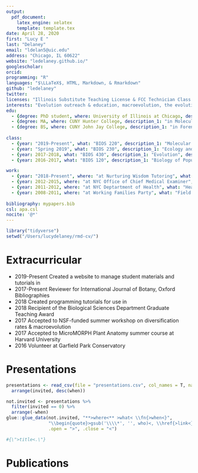 ```yaml
---
output:
  pdf_document:
    latex_engine: xelatex
    template: template.tex
date: April 28, 2020
first: "Lucy E "
last: "Delaney"
email: "ldelan5@uic.edu"
address: "Chicago, IL 60622"
website: "ledelaney.github.io/"
googlescholar: 
orcid: 
programming: "R"
languages: "$\LLaTeX$, HTML, Markdown, & Rmarkdown"
github: "ledelaney"
twitter: 
licenses: "Illinois Substitute Teaching License & FCC Technician Class Radio License"
interests: "Evolution outreach & education, macroevolution, the evolution of plant breeding systems, the nature of adaptation, data manipulation & visualization with `tidyverse`, `R` for undergraduate education"
edu:
  - {degree: PhD student, where: University of Illinois at Chicago, description_1: "in Ecology & Evolutionary Biology", description_2: "Thesis: _The Process of Natural Selection: Resultant patterns and how we understand them_"}
  - {degree: MA, where: CUNY Hunter College, description_1: "in Molecular & Cellular Biology, 2016"}
  - {degree: BS, where: CUNY John Jay College, description_1: "in Forensic Molecular Biology, Philosophy, 2012"}
  
class:
  - {year: "2019-Present", what: "BIOS 220", description_1: "Molecular and Mendelian Genetics", description_2: "Sophomore-level course focusing on Mendelian inheritance patterns and molecular mechanisms of inheritance. Helped managed transition from in-person to online format. Responsible for teaching discussion section, creating digital course materials and exams, grading, and Blackboard administration."}
  - {year: "Spring 2019", what: "BIOS 230", description_1: "Ecology and Evolution", description_2: "Sophomore-level course with emphasis on basic ecological systems, ecosystem dynamics, and evolutionary principles. Responsible for weekly office hours, assignment creation, and grading."}
  - {year: 2017-2018, what: "BIOS 430", description_1: "Evolution", description_2: "Upper-division, programming-focused course on evolutionary theory and principles. Responsible for weekly office hours and debugging, quiz materials, and grading of `R` programming assignments."}
  - {year: 2016-2017, what: "BIOS 120", description_1: "Biology of Populations and Communities", description_2: "Introductory biology laboratory course with emphasis on ecological and evolutionary principles. Responsible for weekly laboratory instruction, office hours, and grading."}

work:
  - {year: "2018-Present", where: "at Nurturing Wisdom Tutoring", what: "Tutor", description: "Highly-rated individual tutoring for grades 7-12 in test preparation (SATs and HSETs), science, mathematics, and writing."}
  - {year: 2012-2015, where: "at NYC Office of Chief Medical Examiner", what: "Forensic Molecular Biologist", description: "Examined evidence for the presence of biological fluids, performed serological and DNA analysis techniques, analyzed data and performed statistical analysis, wrote reports, and provided expert scientific testimony in court."}
  - {year: 2011-2012, where: "at NYC Deptartment of Health", what: "Health Research Intern", description: "Accepted to the Health Research Training Program for a year-long internship with the Bureau of Environmental Disease Prevention. Received training in disease epidemiology, emergency preparedness and response, public health and outreach programs in environmental disease control and prevention, and emerging viral infections."}
  - {year: 2008-2011, where: "at Working Families Party", what: "Field Manager & Administrative Assistant", description: "Responsible for payroll, managing employees' healthcare coverage, bank deposits, and data entry. Organized informational events for the public, and served as Field Manager for multiple election and fundraising campaigns."}
  
bibliography: mypapers.bib
csl: apa.csl
nocite: '@*'
---
```


```r
library("tidyverse")
setwd("/Users/lucydelaney/rmd-cv/")

```

# Extracurricular
\vspace{-0.55cm}

+ 2019-Present \hspace{9.1mm} Created a website to manage student materials and tutorials in  \href{https://ledelaney.github.io/bios220/}{BIOS 220: Genetics}
+ 2017-Present \hspace{9.1mm} Reviewer for International Journal of Botany, Oxford Bibliographies
+ 2018 \hspace{22mm} Created programming tutorials for use in \href{https://github.com/ledelaney/GeneralEcologyMaterials}{BIOS 331: General Ecology Laboratory}
+ 2018 \hspace{22mm} Recipient of the Biological Sciences Department Graduate Teaching Award
+ 2017 \hspace{22mm} Accepted to NSF-funded summer workshop on diversification rates & macroevolution
+ 2017 \hspace{22mm} Accepted to MicroMORPH Plant Anatomy summer course at Harvard University
+ 2016 \hspace{22mm} Volunteer at Garfield Park Conservatory

# Presentations
\vspace{-0.55cm}

```r
presentations <- read_csv(file = "presentations.csv", col_names = T, na = c(NA, "", " "), trim_ws = T, skip_empty_rows = T) %>%
  arrange(invited, desc(when))

```

```r
not.invited <- presentations %>%
  filter(invited == 0) %>%
  arrange(-when)
glue::glue_data(not.invited, "**>where<** >what< \\fn{>when<}",
                "\\begin{quote}>gsub('\\\\*', '', who)<, \\href{>link<}{>title<.}\\end{quote}",
                .open = ">", .close = "<")

#{\">title<.\"}
```

# Publications
\vspace{-0.55cm}

